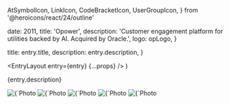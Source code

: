   AtSymbolIcon,
  LinkIcon,
  CodeBracketIcon,
  UserGroupIcon,
} from '@heroicons/react/24/outline'



  date: 2011,
  title: 'Opower',
  description:
    'Customer engagement platform for utilities backed by AI. Acquired by Oracle.',
  logo: opLogo,
}

  title: entry.title,
  description: entry.description,
}

  <EntryLayout
    entry={entry}
    {...props}
  />
)

{entry.description}

<div className="not-prose">
  <ProjectBullet
    icon={AtSymbolIcon}
    text="Ryan & Carlos"
    href="https://www.ryanandcarlos.com/"
  />
  <ProjectBullet
    icon={LinkIcon}
    text="Oracle Utilities Website"
    href="https://www.oracle.com/utilities/opower-energy-efficiency/"
  />
  <ProjectBullet
    icon={CodeBracketIcon}
    text="Ruby on Rails Development"
  />
  <ProjectBullet
    icon={UserGroupIcon}
    text="Team Augmentation"
  />
</div>

<ImagesWithDetails>
  <Image
    src={opHanging}
    alt={`Photo from ${entry.title}: hanging out in Washington, D.C.`}
  />
  <Image
    src={opOffAfter}
    alt={`Photo from ${entry.title}: the office after hours`}
  />
  <Image
    src={opOffCarlos}
    alt={`Photo from ${entry.title}: Carlos working diligently`}
  />
  <Image
    src={opOffOutside}
    alt={`Photo from ${entry.title}: view outside the office`}
  />
  <Image
    src={opTeamHockey}
    alt={`Photo from ${entry.title}: hockey game with the gang`}
  />
</ImagesWithDetails>
